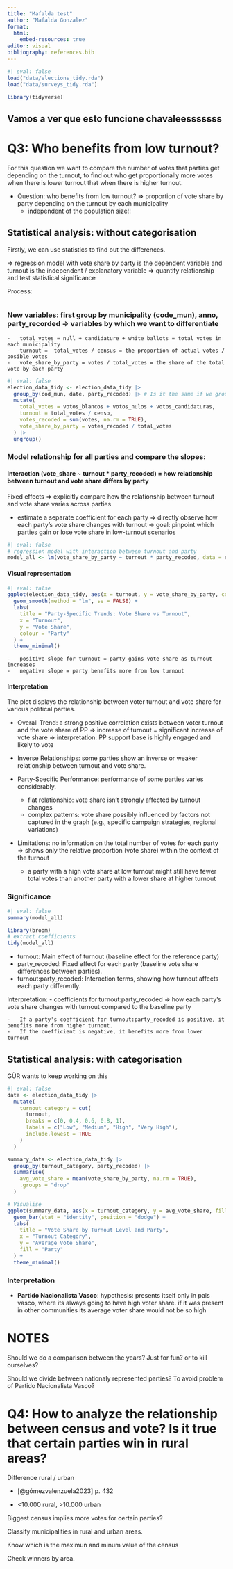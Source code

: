 ```yaml
---
title: "Mafalda test"
author: "Mafalda Gonzalez"
format: 
  html:
    embed-resources: true
editor: visual
bibliography: references.bib
---
```


```r
#| eval: false
load("data/elections_tidy.rda")
load("data/surveys_tidy.rda")

library(tidyverse)
```

## Vamos a ver que esto funcione chavaleesssssss

# Q3: Who benefits from low turnout?

For this question we want to compare the number of votes that parties get depending on the turnout, to find out who get proportionally more votes when there is lower turnout that when there is higher turnout.

-   Question: who benefits from low turnout? =\> proportion of vote share by party depending on the turnout by each municipality
    -   independent of the population size!!

## Statistical analysis: without categorisation

Firstly, we can use statistics to find out the differences.

=\> regression model with vote share by party is the dependent variable and turnout is the independent / explanatory variable =\> quantify relationship and test statistical significance

Process:

```r

```

### New variables: first group by municipality (code_mun), anno, party_recorded =\> variables by which we want to differentiate

```         
-   total_votes = null + candidature + white ballots = total votes in each municipality 
-   turnout =  total_votes / census = the proportion of actual votes / posible votes 
-   vote_share_by_party = votes / total_votes = the share of the total vote by each party 
```

```r
#| eval: false
election_data_tidy <- election_data_tidy |> 
  group_by(cod_mun, date, party_recoded) |> # Is it the same if we group by date?
  mutate(
    total_votes = votos_blancos + votos_nulos + votos_candidaturas,
    turnout = total_votes / censo,
    votes_recoded = sum(votes, na.rm = TRUE),
    vote_share_by_party = votes_recoded / total_votes
  ) |> 
  ungroup()

```

### Model relationship for all parties and compare the slopes:

#### Interaction (vote_share \~ turnout \* party_recoded) = how relationship between turnout and vote share differs by party

Fixed effects =\> explicitly compare how the relationship between turnout and vote share varies across parties

-   estimate a separate coefficient for each party =\> directly observe how each party’s vote share changes with turnout =\> goal: pinpoint which parties gain or lose vote share in low-turnout scenarios

```r
#| eval: false
# regression model with interaction between turnout and party
model_all <- lm(vote_share_by_party ~ turnout * party_recoded, data = election_data_tidy)

```

#### Visual representation

```r
#| eval: false
ggplot(election_data_tidy, aes(x = turnout, y = vote_share_by_party, colour = party_recoded)) +
  geom_smooth(method = "lm", se = FALSE) +
  labs(
    title = "Party-Specific Trends: Vote Share vs Turnout",
    x = "Turnout",
    y = "Vote Share",
    colour = "Party"
  ) +
  theme_minimal()
```

```         
-   positive slope for turnout = party gains vote share as turnout increases
-   negative slope = party benefits more from low turnout
```

#### Interpretation

The plot displays the relationship between voter turnout and vote share for various political parties.

-   Overall Trend: a strong positive correlation exists between voter turnout and the vote share of PP =\> increase of turnout = significant increase of vote share =\> interpretation: PP support base is highly engaged and likely to vote

-   Inverse Relationships: some parties show an inverse or weaker relationship between turnout and vote share.

-   Party-Specific Performance: performance of some parties varies considerably.

    -   flat relationship: vote share isn't strongly affected by turnout changes
    -   complex patterns: vote share possibly influenced by factors not captured in the graph (e.g., specific campaign strategies, regional variations)

-   Limitations: no information on the total number of votes for each party =\> shows only the relative proportion (vote share) within the context of the turnout

    -   a party with a high vote share at low turnout might still have fewer total votes than another party with a lower share at higher turnout

### Significance

```r
#| eval: false
summary(model_all)

library(broom)
# extract coefficients
tidy(model_all)

```

-   turnout: Main effect of turnout (baseline effect for the reference party)
-   party_recoded: Fixed effect for each party (baseline vote share differences between parties).
-   turnout:party_recoded: Interaction terms, showing how turnout affects each party differently.

Interpretation: - coefficients for turnout:party_recoded =\> how each party's vote share changes with turnout compared to the baseline party

```         
-   If a party's coefficient for turnout:party_recoded is positive, it benefits more from higher turnout.
-   If the coefficient is negative, it benefits more from lower turnout
```

## Statistical analysis: with categorisation

GÜR wants to keep working on this

```r
#| eval: false
data <- election_data_tidy |> 
  mutate(
    turnout_category = cut(
      turnout,
      breaks = c(0, 0.4, 0.6, 0.8, 1), 
      labels = c("Low", "Medium", "High", "Very High"),
      include.lowest = TRUE
    )
  )

summary_data <- election_data_tidy |> 
  group_by(turnout_category, party_recoded) |> 
  summarise(
    avg_vote_share = mean(vote_share_by_party, na.rm = TRUE),
    .groups = "drop"
  )

# Visualise
ggplot(summary_data, aes(x = turnout_category, y = avg_vote_share, fill = party_recoded)) +
  geom_bar(stat = "identity", position = "dodge") +
  labs(
    title = "Vote Share by Turnout Level and Party",
    x = "Turnout Category",
    y = "Average Vote Share",
    fill = "Party"
  ) +
  theme_minimal()
```

### Interpretation

-   **Partido Nacionalista Vasco**: hypothesis: presents itself only in pais vasco, where its always going to have high voter share. if it was present in other communities its average voter share would not be so high

# NOTES

Should we do a comparison between the years? Just for fun? or to kill ourselves?

Should we divide between nationaly represented parties? To avoid problem of Partido Nacionalista Vasco?

# Q4: How to analyze the relationship between census and vote? Is it true that certain parties win in rural areas?

Difference rural / urban

-   [@gómezvalenzuela2023] p. 432

-   \<10.000 rural, \>10.000 urban

Biggest census implies more votes for certain parties?

Classify municipalities in rural and urban areas.

Know which is the maximun and minum value of the census

Check winners by area.
